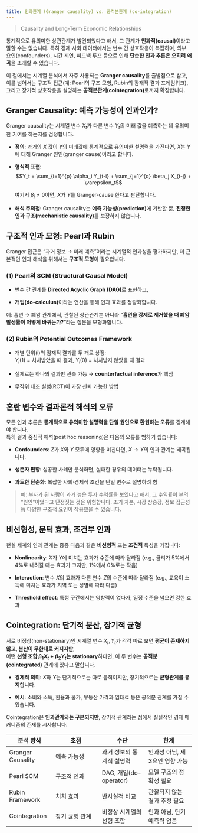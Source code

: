 ```yaml
---
title: 인과관계 (Granger causality) vs. 공적분관계 (co-integration)
---
```

> Causality and Long-Term Economic Relationships


통계적으로 유의미한 상관관계가 발견되었다고 해서, 그 관계가 **인과적(causal)**이라고 말할 수는 없습니다. 특히 경제·사회 데이터에서는 변수 간 상호작용이 복잡하며, 외부 요인(confounders), 시간 지연, 피드백 루프 등으로 인해 **단순한 인과 추론은 오히려 왜곡**을 초래할 수 있습니다.

이 절에서는 시계열 분석에서 자주 사용되는 **Granger causality**를 출발점으로 삼고, 이를 넘어서는 구조적 접근(예: Pearl의 구조 모형, Rubin의 잠재적 결과 프레임워크), 그리고 장기적 상호작용을 설명하는 **공적분관계(cointegration)**로까지 확장합니다.


## Granger Causality: 예측 가능성이 인과인가?

Granger causality는 시계열 변수 $X_t$가 다른 변수 $Y_t$의 미래 값을 예측하는 데 유의미한 기여를 하는지를 검정합니다.

- **정의**: 과거의 $X$ 값이 $Y$의 미래값에 통계적으로 유의미한 설명력을 가진다면, $X$는 $Y$에 대해 Granger 원인(granger cause)이라고 합니다.
    
- **형식적 표현**:
    $$Y_t = \sum_{i=1}^{p} \alpha_i Y_{t-i} + \sum_{j=1}^{q} \beta_j X_{t-j} + \varepsilon_t$$
    
    여기서 $\beta_j \neq 0$이면, $X$가 $Y$를 Granger-cause 한다고 판단합니다.
    
- **해석 주의점**: Granger causality는 **예측 가능성(prediction)**에 기반할 뿐, **진정한 인과 구조(mechanistic causality)**를 보장하지 않습니다.
    


## 구조적 인과 모형: Pearl과 Rubin

Granger 접근은 "과거 정보 → 미래 예측"이라는 시계열적 인과성을 평가하지만, 더 근본적인 인과 해석을 위해서는 **구조적 모형**이 필요합니다.

### (1) Pearl의 SCM (Structural Causal Model)

- 변수 간 관계를 **Directed Acyclic Graph (DAG)**로 표현하고,

- **개입(do-calculus)**이라는 연산을 통해 인과 효과를 정량화합니다.
    

예: 흡연 → 폐암 관계에서, 관찰된 상관관계뿐 아니라 “**흡연을 강제로 제거했을 때 폐암 발생률이 어떻게 바뀌는가?**”라는 질문을 모형화합니다.

### (2) Rubin의 Potential Outcomes Framework

- 개별 단위(i)의 잠재적 결과를 두 개로 상정:  
    $Y_i(1)$ = 처치받았을 때 결과, $Y_i(0)$ = 처치받지 않았을 때 결과

- 실제로는 하나의 결과만 관측 가능 → **counterfactual inference**가 핵심
    
- 무작위 대조 실험(RCT)이 가장 신뢰 가능한 방법
    


## 혼란 변수와 결과론적 해석의 오류

모든 인과 추론은 **통계적으로 유의미한 설명력을 단일 원인으로 환원하는 오류**를 경계해야 합니다.  
특히 결과 중심적 해석(post hoc reasoning)은 다음의 오류를 범하기 쉽습니다:

- **Confounders**: $Z$가 $X$와 $Y$ 모두에 영향을 미친다면, $X \to Y$의 인과 관계는 왜곡됩니다.
    
- **생존자 편향**: 성공한 사례만 분석하면, 실패한 경우의 데이터는 누락됩니다.
    
- **과도한 단순화**: 복잡한 사회·경제적 조건을 단일 변수로 설명하려 함
    

> 예: 부자가 된 사람이 과거 높은 투자 수익률을 보였다고 해서, 그 수익률이 부의 "원인"이었다고 단정짓는 것은 위험합니다. 초기 자본, 시장 상승장, 정보 접근성 등 다양한 구조적 요인이 작용했을 수 있습니다.


## 비선형성, 문턱 효과, 조건부 인과

현실 세계의 인과 관계는 종종 다음과 같은 **비선형적** 또는 **조건적** 특성을 가집니다:

- **Nonlinearity**: $X$가 $Y$에 미치는 효과가 수준에 따라 달라짐 (e.g., 금리가 5%에서 4%로 내려갈 때는 효과가 크지만, 1%에서 0%로는 작음)
    
- **Interaction**: 변수 $X$의 효과가 다른 변수 $Z$의 수준에 따라 달라짐 (e.g., 교육이 소득에 미치는 효과가 지역 또는 성별에 따라 다름)
    
- **Threshold effect**: 특정 구간에서는 영향력이 없다가, 일정 수준을 넘으면 강한 효과
    


## Cointegration: 단기적 분산, 장기적 균형

서로 비정상(non-stationary)인 시계열 변수 $X_t, Y_t$가 각각 따로 보면 **평균이 존재하지 않고, 분산이 무한대로 커지지만**,  
어떤 **선형 조합 $\beta_1 X_t + \beta_2 Y_t$는 stationary**하다면, 이 두 변수는 **공적분(cointegrated)** 관계에 있다고 말합니다.

- **경제적 의미**: $X$와 $Y$는 단기적으로는 따로 움직이지만, 장기적으로는 **균형관계를 유지**합니다.
    
- **예시**: 소비와 소득, 환율과 물가, 부동산 가격과 임대료 등은 공적분 관계를 가질 수 있습니다.
    

Cointegration은 **인과관계와는 구분되지만**, 장기적 관계라는 점에서 실질적인 경제 메커니즘의 존재를 시사합니다.


|분석 방식|초점|수단|한계|
|---|---|---|---|
|Granger Causality|예측 가능성|과거 정보의 통계적 설명력|인과성 아님, 제3요인 영향 가능|
|Pearl SCM|구조적 인과|DAG, 개입(do-operator)|모델 구조의 정확성 필요|
|Rubin Framework|처치 효과|반사실적 비교|관찰되지 않는 결과 추정 필요|
|Cointegration|장기 균형 관계|비정상 시계열의 선형 조합|인과 아님, 단기 예측력 없음|